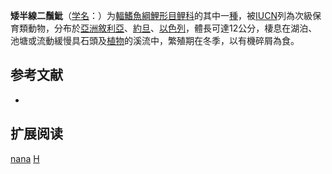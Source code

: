 {{Speciesbox
| name = 矮半線二鬚魮
| status = VU
| status_system = IUCN3.1
| image = 
| genus = Hemigrammocapoeta
| species = nana
| authority = [[Heckel|Heckel]], 1843
| synonyms = *''Capoeta sauvagei''<br /><small>Lortet, 1883</small>
*''Hemigrammocapoeta sauvagei''<br /><small>Lortet, 1883</small>
*''Tylognathus nanus''<br /><small>Heckel, 1843</small>
*''Tylognathus steinitziorum''<br /><small>Kosswig, 1950</small>
*''Tylognatus naenus''<br /><small>Heckel, 1843</small>
*''Varicorhinus sauvagei''<br /><small>Lortet, 1883</small>
}}

'''矮半線二鬚魮'''（[[学名|学名]]：{{lang|la|''Hemigrammocapoeta nana''}}）为[[輻鰭魚綱|輻鰭魚綱]][[鯉形目|鯉形目]][[鲤科|鲤科]]的其中一[[種|種]]，被[[IUCN|IUCN]]列為次級保育類動物，分布於[[亞洲|亞洲]][[敘利亞|敘利亞]]、[[約旦|約旦]]、[[以色列|以色列]]，體長可達12公分，棲息在湖泊、池塘或流動緩慢具石頭及[[植物|植物]]的溪流中，繁殖期在冬季，以有機碎屑為食。

== 参考文献 ==
*{{FishBase_species|genus=Hemigrammocapoeta|species=nana|year=2012|month=1}}

== 扩展阅读 ==
{{refbegin}}
{{wikispecies-inline|Hemigrammocapoeta nana|矮半線二鬚魮}}
{{refend}}
{{Taxonbar|from=Q3751839}}

[[Category:半線二鬚魮屬|nana]]
[[Category:1843年描述的鱼类|H]]


{{鯉形目小作品}}